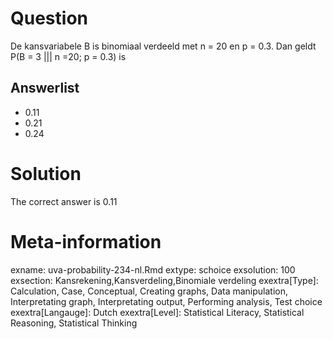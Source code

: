 Question
========

De kansvariabele B is binomiaal verdeeld met n = 20 en p = 0.3. Dan geldt P(B = 3 ||| n =20; p = 0.3) is 

Answerlist
----------
* 0.11
* 0.21
* 0.24

Solution
========

The correct answer is  0.11 

Meta-information
================
exname: uva-probability-234-nl.Rmd 
extype: schoice 
exsolution: 100 
exsection: Kansrekening,Kansverdeling,Binomiale verdeling 
exextra[Type]: Calculation, Case, Conceptual, Creating graphs, Data manipulation, Interpretating graph, Interpretating output, Performing analysis, Test choice 
exextra[Langauge]: Dutch 
exextra[Level]: Statistical Literacy, Statistical Reasoning, Statistical Thinking 
